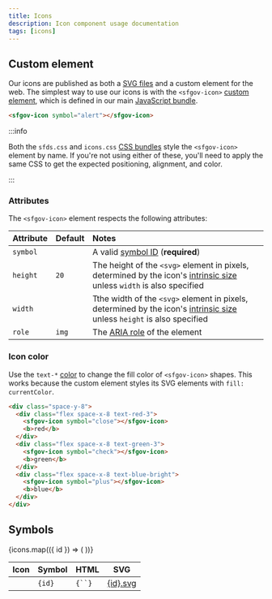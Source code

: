 ```yaml
---
title: Icons
description: Icon component usage documentation
tags: [icons]
---
```



## Custom element

Our icons are published as both a [SVG files](#symbols) and a custom element for
the web. The simplest way to use our icons is with the `<sfgov-icon>` [custom
element], which is defined in our main [JavaScript
bundle](../develop/javascript/).

```html live
<sfgov-icon symbol="alert"></sfgov-icon>
```

:::info

Both the `sfds.css` and `icons.css` [CSS bundles](../../develop/css/#bundles) style the
`<sfgov-icon>` element by name. If you're not using either of these, you'll need to apply
the <GitHubFileLink path='src/css/icons.css'>same CSS</GitHubFileLink> to get the
expected positioning, alignment, and color.

:::

### Attributes

The `<sfgov-icon>` element respects the following attributes:

| Attribute | Default | Notes |
| :-------- | :------ | :---- |
| `symbol`  |         | A valid [symbol ID](#symbols) (**required**) |
| `height`  | `20`    | The height of the `<svg>` element in pixels, determined by the icon's [intrinsic size] unless `width` is also specified |
| `width`   |         | Tthe width of the `<svg>` element in pixels, determined by the icon's [intrinsic size] unless `height` is also specified |
| `role`    | `img`   | The [ARIA role] of the element |

### Icon color

Use the `text-*` [color](../libraries/color/colorInterfaceLibrary#primary-colors) to change the fill color of `<sfgov-icon>` shapes. This works because the
custom element styles its SVG elements with `fill: currentColor`.

```html live
<div class="space-y-8">
  <div class="flex space-x-8 text-red-3">
    <sfgov-icon symbol="close"></sfgov-icon>
    <b>red</b>
  </div>
  <div class="flex space-x-8 text-green-3">
    <sfgov-icon symbol="check"></sfgov-icon>
    <b>green</b>
  </div>
  <div class="flex space-x-8 text-blue-bright">
    <sfgov-icon symbol="plus"></sfgov-icon>
    <b>blue</b>
  </div>
</div>
```

## Symbols

<table>
  <thead>
    <th>Icon</th>
    <th>Symbol</th>
    <th>HTML</th>
    <th>SVG</th>
  </thead>
  <tbody>
    {icons.map(({ id }) => (
      <tr key={id} className='align-middle'>
        <td className='text-center'>
          <sfgov-icon symbol={id} width={20} height={20} />
        </td>
        <td><code className='block px-8 py-4'>{id}</code></td>
        <td><code className='block px-8 py-4'>{`<sfgov-icon symbol="${id}"></sfgov-icon>`}</code></td>
        <td><a href={publishedUrl(`dist/icons/${id}.svg`)}>{id}.svg</a></td>
      </tr>
    ))}
  </tbody>
</table>

[custom element]: https://developer.mozilla.org/en-US/docs/Web/Web_Components/Using_custom_elements
[aria role]: https://developer.mozilla.org/en-US/docs/Web/Accessibility/ARIA/ARIA_Techniques#roles
[intrinsic size]: https://www.w3.org/Graphics/SVG/WG/wiki/Intrinsic_Sizing
